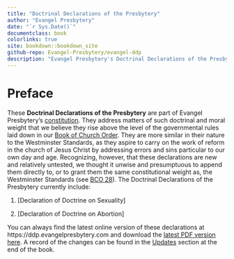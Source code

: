 ```yaml
--- 
title: "Doctrinal Declarations of the Presbytery"
author: "Evangel Presbytery"
date: "`r Sys.Date()`"
documentclass: book
colorlinks: true
site: bookdown::bookdown_site
github-repo: Evangel-Presbytery/evangel-ddp
description: "Evangel Presbytery's Doctrinal Declarations of the Presbytery."
---
```


# Preface {-}

These **Doctrinal Declarations of the Presbytery** are part of Evangel Presbytery's [constitution](https://bco.evangelpresbytery.com/preface.html#c.-constitution-defined). They address matters of such doctrinal and moral weight that we believe they rise above the level of the governmental rules laid down in our [Book of Church Order](https://bco.evangelpresbytery.com/). They are more similar in their nature to the Westminster Standards, as they aspire to carry on the work of reform in the church of Jesus Christ by addressing errors and sins particular to our own day and age. Recognizing, however, that these declarations are new and relatively untested, we thought it unwise and presumptuous to append them directly to, or to grant them the same constitutional weight as, the Westminster Standards (see [BCO 28](https://bco.evangelpresbytery.com/form-of-government.html#amending-the-constitution-of-the-church)). The Doctrinal Declarations of the Presbytery currently include:

1. [Declaration of Doctrine on Sexuality]

2. [Declaration of Doctrine on Abortion]

You can always find the latest online version of these declarations at https://ddp.evangelpresbytery.com and download the [latest PDF version here](https://ddp.evangelpresbytery.com/evangel-presbytery-ddp.pdf). A record of the changes can be found in the [Updates](https://ddp.evangelpresbytery.com/updates.html) section at the end of the book.

<!--- End of frontmatter, start of regular page numbering-->
\mainmatter

